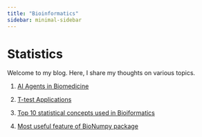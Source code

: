```yaml
---
title: "Bioinformatics"
sidebar: minimal-sidebar
---
```


# Statistics

Welcome to my blog. Here, I share my thoughts on various topics.



1. [AI Agents in Biomedicine](AI_agents_BioMed.html)

1. [T-test Applications](T-test-alt.html)

1. [Top 10 statistical concepts used in Bioiformatics](Top10_bioinfo_stats.html)

1. [Most useful feature of BioNumpy package](bioNumpy.qmd)
